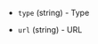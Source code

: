 <!-- Code generated from the comments of the DataVolumeSourceConfig struct in config.go; DO NOT EDIT MANUALLY -->

- `type` (string) - Type

- `url` (string) - URL

<!-- End of code generated from the comments of the DataVolumeSourceConfig struct in config.go; -->
